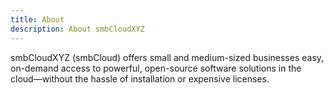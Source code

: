 ```yaml
---
title: About
description: About smbCloudXYZ
---
```


smbCloudXYZ (smbCloud) offers small and medium-sized businesses easy, on-demand access to powerful, open-source software solutions in the cloud—without the hassle of installation or expensive licenses.


